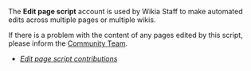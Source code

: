 The '''Edit page script''' account is used by Wikia Staff to make automated edits across multiple pages or multiple wikis.

If there is a problem with the content of any pages edited by this script, please inform the [[Wikia:Community Team|Community Team]].

* ''[[Special:Contributions/Edit page script|Edit page script contributions]]''